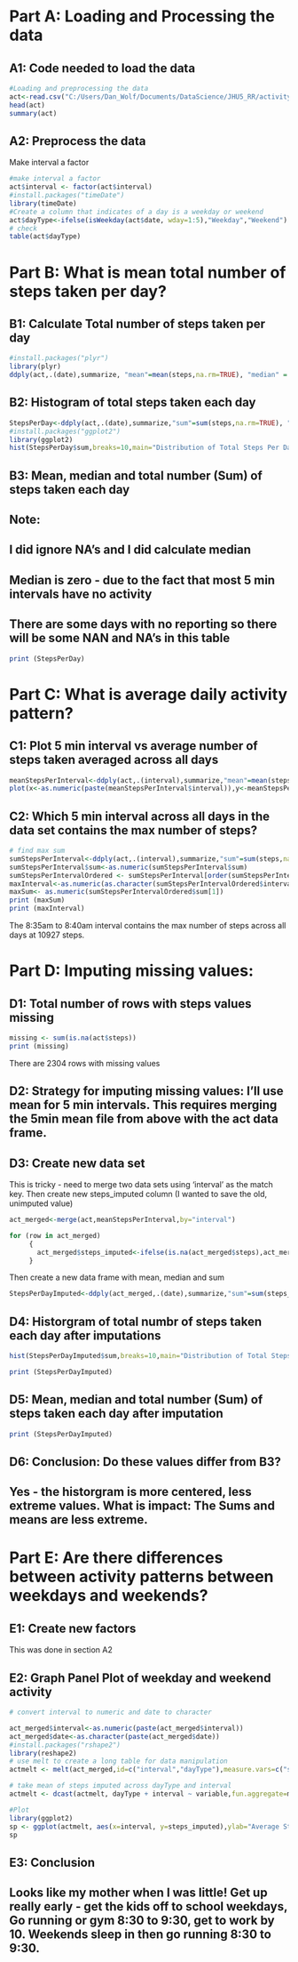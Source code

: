 # Part A: Loading and Processing the data

## A1: Code needed to load the data

```r

#Loading and preprocessing the data
act<-read.csv("C:/Users/Dan_Wolf/Documents/DataScience/JHU5_RR/activity.csv",na.strings="NA")
head(act)
summary(act)

```

## A2: Preprocess the data 
Make interval a factor
```r
#make interval a factor
act$interval <- factor(act$interval)
#install.packages("timeDate")
library(timeDate)
#Create a column that indicates of a day is a weekday or weekend
act$dayType<-ifelse(isWeekday(act$date, wday=1:5),"Weekday","Weekend")
# check 
table(act$dayType)


```


# Part B: What is mean total number of steps taken per day?

## B1: Calculate Total number of steps taken per day 

```r

#install.packages("plyr")
library(plyr)
ddply(act,.(date),summarize, "mean"=mean(steps,na.rm=TRUE), "median" = median(steps,na.rm=TRUE),"sum"=sum(steps,na.rm=TRUE))

```

## B2: Histogram of total steps taken each day

```r
StepsPerDay<-ddply(act,.(date),summarize,"sum"=sum(steps,na.rm=TRUE), "mean"=mean(steps,na.rm=TRUE), "median" = median(steps,na.rm=TRUE))
#install.packages("ggplot2")
library(ggplot2)
hist(StepsPerDay$sum,breaks=10,main="Distribution of Total Steps Per Day")
```

## B3: Mean, median and total number (Sum) of steps taken each day

## Note: 
## I did ignore NA's and I did calculate median
## Median is zero - due to the fact that most 5 min intervals have no activity
## There are some days with no reporting so there will be some NAN and NA's in this table


```r
print (StepsPerDay)
```


# Part C: What is average daily activity pattern? 

## C1: Plot 5 min interval vs average number of steps taken averaged across all days


```r

meanStepsPerInterval<-ddply(act,.(interval),summarize,"mean"=mean(steps,na.rm=TRUE))
plot(x<-as.numeric(paste(meanStepsPerInterval$interval)),y<-meanStepsPerInterval$mean,type="l",xlab="Interval Start Time",ylab="Average Total Steps per 5min Interval", main="Average Total Steps Per 5 Min Interval")

```


## C2: Which 5 min interval across all days in the data set contains the max number of steps? 

```r
# find max sum
sumStepsPerInterval<-ddply(act,.(interval),summarize,"sum"=sum(steps,na.rm=TRUE))
sumStepsPerInterval$sum<-as.numeric(sumStepsPerInterval$sum)
sumStepsPerIntervalOrdered <- sumStepsPerInterval[order(sumStepsPerInterval$sum,decreasing=TRUE),]
maxInterval<-as.numeric(as.character(sumStepsPerIntervalOrdered$interval[1]))
maxSum<- as.numeric(sumStepsPerIntervalOrdered$sum[1])
print (maxSum)
print (maxInterval)
```

The 8:35am to 8:40am interval contains the max number of steps across all days at 10927 steps.


# Part D: Imputing missing values: 

## D1: Total number of rows with steps values missing

```r
missing <- sum(is.na(act$steps))
print (missing)
```

There are 2304 rows with missing values


## D2: Strategy for imputing missing values: I'll use mean for 5 min intervals.  This requires merging the 5min mean file from above with the act data frame. 

## D3: Create new data set

This is tricky - need to merge two data sets using 'interval' as the match key. 
Then create new steps_imputed column (I wanted to save the old, unimputed value)

```r
act_merged<-merge(act,meanStepsPerInterval,by="interval")

for (row in act_merged) 
     { 
       act_merged$steps_imputed<-ifelse(is.na(act_merged$steps),act_merged$mean,act_merged$steps)
     }

```

Then create a new data frame with mean, median and sum

```r
StepsPerDayImputed<-ddply(act_merged,.(date),summarize,"sum"=sum(steps_imputed,na.rm=TRUE), "mean"=mean(steps_imputed,na.rm=TRUE), "median" = median(steps_imputed,na.rm=TRUE))

```

## D4: Historgram of total numbr of steps taken each day after imputations

```r

hist(StepsPerDayImputed$sum,breaks=10,main="Distribution of Total Steps Per Day after Imputations")
```
```r
print (StepsPerDayImputed)
```

## D5: Mean, median and total number (Sum) of steps taken each day after imputation

```r
print (StepsPerDayImputed)
```

## D6: Conclusion: Do these values differ from B3?  

## Yes - the historgram is more centered, less extreme values.  What is impact: The Sums and means are less extreme.  


# Part E: Are there differences between activity patterns between weekdays and weekends? 

## E1: Create new factors 

This was done in section A2


## E2: Graph Panel Plot of weekday and weekend activity

```r
# convert interval to numeric and date to character

act_merged$interval<-as.numeric(paste(act_merged$interval))
act_merged$date<-as.character(paste(act_merged$date))
#install.packages("rshape2")
library(reshape2)
# use melt to create a long table for data manipulation
actmelt <- melt(act_merged,id=c("interval","dayType"),measure.vars=c("steps_imputed"))

# take mean of steps imputed across dayType and interval
actmelt <- dcast(actmelt, dayType + interval ~ variable,fun.aggregate=mean)

#Plot
library(ggplot2)
sp <- ggplot(actmelt, aes(x=interval, y=steps_imputed),ylab="Average Steps Per Interval",xlab="Start Time of Interval") + geom_line() + facet_grid(dayType~.)
sp
```

## E3: Conclusion

## Looks like my mother when I was little!  Get up really early - get the kids off to school weekdays, Go running or gym 8:30 to 9:30, get to work by 10. Weekends sleep in then go running 8:30 to 9:30.

